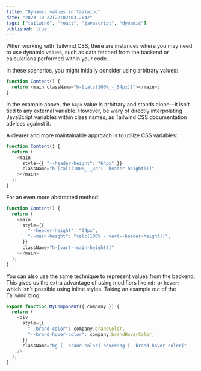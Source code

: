 ```yaml
---
title: "Dynamic values in Tailwind"
date: "2023-10-22T22:02:03.284Z"
tags: ["tailwind", "react", "javascript", "dynamic"]
published: true
---
```


When working with Tailwind CSS, there are instances where you may need to use dynamic values, such as data fetched from the backend or calculations performed within your code.

In these scenarios, you might initially consider using arbitrary values:

```javascript
function Content() {
  return <main className="h-[calc(100%_-_64px)]"></main>;
}
```

In the example above, the `64px` value is arbitrary and stands alone—it isn't tied to any external variable. However, be wary of directly interpolating JavaScript variables within class names, as Tailwind CSS documentation advises against it.

A clearer and more maintainable approach is to utilize CSS variables:

```javascript
function Content() {
  return (
    <main
      style={{ "--header-height": "64px" }}
      className="h-[calc(100%_-_var(--header-height))]"
    ></main>
  );
}
```

For an even more abstracted method:

```javascript
function Content() {
  return (
    <main
      style={{
        "--header-height": "64px",
        "--main-height": "calc(100% - var(--header-height))",
      }}
      className="h-[var(--main-height)]"
    ></main>
  );
}
```

You can also use the same technique to represent values from the backend. This gives us the extra advantage of using modifiers like `md:` or `hover:` which isn't possible using inline styles. Taking an example out of the Tailwind blog:

```javascript
export function MyComponent({ company }) {
  return (
    <div
      style={{
        "--brand-color": company.brandColor,
        "--brand-hover-color": company.brandHoverColor,
      }}
      className="bg-[--brand-color] hover:bg-[--brand-hover-color]"
    />
  );
}
```
